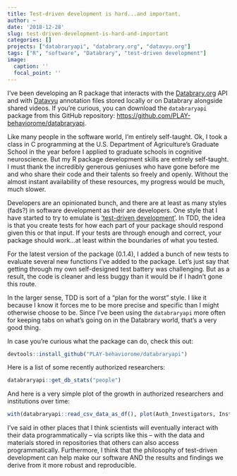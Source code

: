 ```yaml
---
title: Test-driven development is hard...and important.
author: ~
date: '2018-12-28'
slug: test-driven-development-is-hard-and-important
categories: []
projects: ["databraryapi", "databrary.org", "datavyu.org"]
tags: ["R", "software", "Databrary", "test-driven development"]
image:
  caption: ''
  focal_point: ''
---
```


I've been developing an R package that interacts with the [Databrary.org](https://databrary.org) API and with [Datavyu](https://datavyu.org) annotation files stored locally or on Databrary alongside shared videos.
If you're curious, you can download the `databraryapi` package from this GitHub repository: <https://github.com/PLAY-behaviorome/databraryapi>.

Like many people in the software world, I'm entirely self-taught.
Ok, I took a class in C programming at the U.S. Department of Agriculture's Graduate School in the year before I applied to graduate schools in cognitive neuroscience.
But my R package development skills are entirely self-taught.
I must thank the incredibly generous geniuses who have gone before me and who share their code and their talents so freely and openly.
Without the almost instant availability of these resources, my progress would be much, much slower.

Developers are an opinionated bunch, and there are at least as many styles (fads?) in software development as their are developers.
One style that I have started to try to emulate is ['test-driven development'](https://en.wikipedia.org/wiki/Test-driven_development).
In TDD, the idea is that you create tests for how each part of your package should respond given this or that input.
If your tests are through enough and correct, your package should work...at least within the boundaries of what you tested.

For the latest version of the package (0.1.4), I added a bunch of new tests to evaluate several new functions I've added to the package.
Let's just say that getting through my own self-designed test battery was challenging.
But as a result, the code is cleaner and less buggy than it would be if I hadn't gone this route.

In the larger sense, TDD is sort of a "plan for the worst" style.
I like it because I know it forces me to be more precise and specific than I might otherwise choose to be.
Since I've been using the `databraryapi` more often for keeping tabs on what's going on in the Databrary world, that's a very good thing.

In case you're curious what the package can do, check this out:

```r
devtools::install_github("PLAY-behaviorome/databraryapi")
```

Here is a list of some recently authorized researchers:

```r
databraryapi::get_db_stats("people")
```

And here is a very simple plot of the growth in authorized researchers and institutions over time:

```r
with(databraryapi::read_csv_data_as_df(), plot(Auth_Investigators, Institutions))
```

I've said in other places that I think scientists will eventually interact with their data programmatically -- via scripts like this -- with the data and materials stored in repositories that others can also access programmatically.
Furthermore, I think that the philosophy of test-driven development can help make our software AND the results and findings we derive from it more robust and reproducible.
